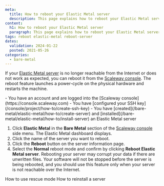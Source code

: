```yaml
---
meta:
  title: How to reboot your Elastic Metal server
  description: This page explains how to reboot your Elastic Metal server
content:
  h1: How to reboot your Elastic Metal server
  paragraph: This page explains how to reboot your Elastic Metal server
tags: reboot elastic-metal reboot-server
dates:
  validation: 2024-01-22
  posted: 2021-05-26
categories:
  - bare-metal
---
```


If your [Elastic Metal server](https://www.scaleway.com/en/elastic-metal/) is no longer reachable from the Internet or does not work as expected, you can reboot it from the [Scaleway console](https://console.scaleway.com). The reboot feature launches a power-cycle on the physical hardware and restarts the machine.

<Macro id="iam-requirements" />

<Message type="requirement">
  - You have an account and are logged into the [Scaleway console](https://console.scaleway.com)
  - You have [configured your SSH key](/console/project/how-to/create-ssh-key)
  - You have [created](/bare-metal/elastic-metal/how-to/create-server) and [installed](/bare-metal/elastic-metal/how-to/install-server) an Elastic Metal server
</Message>

1. Click **Elastic Metal** in the **Bare Metal** section of the [Scaleway console](https://console.scaleway.com) side menu. The Elastic Metal dashboard displays.
2. Click the name of the server you want to reboot.
3. Click the **Reboot** button on the server information page.
4. Select the **Normal** reboot mode and confirm by clicking **Reboot Elastic Metal server**.
    <Message type="important">
      Rebooting your server may corrupt your data if there are unwritten files. Your software will not be stopped before the server is being rebooted, and you should use this feature only when your server is not reachable over the Internet.
    </Message>

<Navigation title="See Also">
  <PreviousButton to="/bare-metal/elastic-metal/how-to/use-rescue-mode/">How to use rescue mode</PreviousButton>
  <NextButton to="/bare-metal/elastic-metal/how-to/reinstall-server/">How to reinstall a server</NextButton>
</Navigation>
